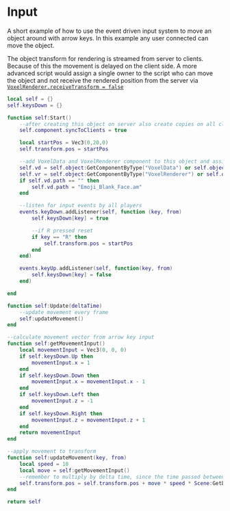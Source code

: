 # Input

A short example of how to use the event driven input system to move an object around with arrow keys. In this example any user connected can move the object. 

The object transform for rendering is streamed from server to clients. Because of this the movement is delayed on the client side.
A more advanced script would assign a single owner to the script
who can move the object and not receive the rendered position from the server via [`VoxelRenderer.receiveTransform = false`](..\voxelRenderer)

```lua
local self = {}
self.keysDown = {}

function self:Start()
    --after creating this object on server also create copies on all clients of this object and this script
    self.component.syncToClients = true

    local startPos = Vec3(0,20,0)
    self.transform.pos = startPos

    --add VoxelData and VoxelRenderer component to this object and assign a file, you can also do this in the server hierachy UI 
    self.vd = self.object:GetComponentByType("VoxelData") or self.object:AddComponent('VoxelData')
    self.vr = self.object:GetComponentByType("VoxelRenderer") or self.object:AddComponent('VoxelRenderer')
    if self.vd.path == "" then
        self.vd.path = "Emoji_Blank_Face.am"
    end

    --listen for input events by all players
    events.keyDown.addListener(self, function (key, from)
        self.keysDown[key] = true

        --if R pressed reset
        if key == "R" then
            self.transform.pos = startPos
        end
    end)

    events.keyUp.addListener(self, function(key, from)
        self.keysDown[key] = false
    end)

end

function self:Update(deltaTime)
    --update movement every frame
    self:updateMovement()
end

--calculate movement vector from arrow key input
function self:getMovementInput()
    local movementInput = Vec3(0, 0, 0)
    if self.keysDown.Up then
        movementInput.x = 1
    end
    if self.keysDown.Down then
        movementInput.x = movementInput.x - 1
    end
    if self.keysDown.Left then
        movementInput.z = -1
    end
    if self.keysDown.Right then
        movementInput.z = movementInput.z + 1
    end
    return movementInput
end

--apply movement to transform
function self:updateMovement(key, from)
    local speed = 10
    local move = self:getMovementInput()
    --remember to multiply by delta time, since the time passed between each Update() is not constant
    self.transform.pos = self.transform.pos + move * speed * Scene:GetDeltaTime() 
end

return self
```